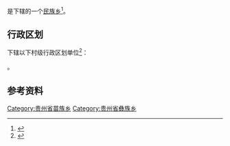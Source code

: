 {{中国乡级行政区|52/05/22/211/000}}

'''{{PAGENAMEBASE}}'''是{{PRC admin/fullname|52/05/22/211/000|3}}下辖的一个[[民族乡|民族乡]]<ref>{{PRC admin/ref sgc|{{PRC admin/parent|52/05/22/211/000}}}}</ref>。

== 行政区划 ==
{{PAGENAMEBASE}}下辖以下村级行政区划单位<ref>{{PRC admin/ref sgc|52/05/22/211/000}}</ref>：

{{PRC admin/children|52/05/22/211/000}}。

== 参考资料 ==
{{reflist}}

{{贵州行政区划小作品}}
{{PRC admin/navcat|52/05/22/211/000}}
[[Category:贵州省苗族乡|Category:贵州省苗族乡]]
[[Category:贵州省彝族乡|Category:贵州省彝族乡]]